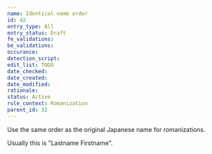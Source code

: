 ```yaml
---
name: Identical name order
id: 42
entry_type: All
entry_status: Draft
fe_validations:
be_validations:
occurance:
detection_script:
edit_list: TODO
date_checked:
date_created:
date_modified:
rationale:
status: Active
rule_context: Romanization
parent_id: 32
---
```

Use the same order as the original Japanese name for romanizations.

Usually this is "Lastname Firstname".